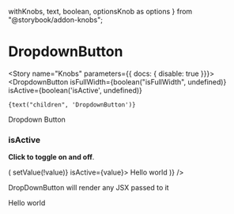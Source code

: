   withKnobs,
  text,
  boolean,
  optionsKnob as options
} from "@storybook/addon-knobs";

<Meta title="Components/DropdownButton" decorators={[withKnobs]} component={DropdownButton} />

# DropdownButton

<ImportPath component={DropdownButton} />

<Story name="Knobs" parameters={{ docs: { disable: true }}}>
  <DropdownButton
    isFullWidth={boolean("isFullWidth", undefined)}
    isActive={boolean('isActive', undefined)}
  >
    {text("children", 'DropdownButton')}
  </DropdownButton>
</Story>

<Preview isExpanded>
  <DropdownButton>Dropdown Button</DropdownButton>
</Preview>

<Props of={DropdownButton} />

### isActive
**Click to toggle on and off**.

<Preview>
  <Story name="isActive">
    <State
      initialValue={true}
      render={(value, setValue) => (
        <DropdownButton onClick={() => setValue(!value)} isActive={value}>
          Hello world
        </DropdownButton>
      )}
    />
  </Story>
</Preview>

DropDownButton will render any JSX passed to it

<Preview>
  <Story name="JSX">
    <DropdownButton>
      <span className="fontWeight--bold fontSize--default">Hello</span> world
    </DropdownButton>
  </Story>
</Preview>

